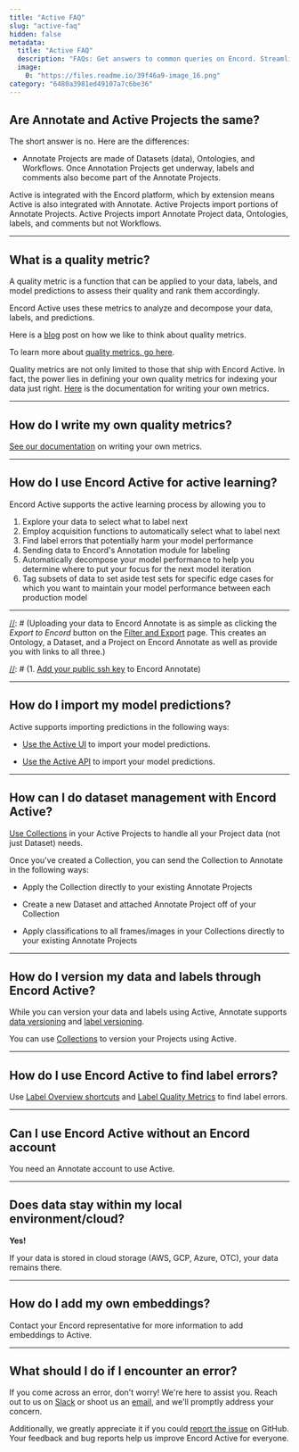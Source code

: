 ```yaml
---
title: "Active FAQ"
slug: "active-faq"
hidden: false
metadata: 
  title: "Active FAQ"
  description: "FAQs: Get answers to common queries on Encord. Streamline information access."
  image: 
    0: "https://files.readme.io/39f46a9-image_16.png"
category: "6480a3981ed49107a7c6be36"
---
```


## Are Annotate and Active Projects the same?

The short answer is no. Here are the differences:

- Annotate Projects are made of Datasets (data), Ontologies, and Workflows. Once Annotation Projects get underway, labels and comments also become part of the Annotate Projects.

Active is integrated with the Encord platform, which by extension means Active is also integrated with Annotate. Active Projects import portions of Annotate Projects. Active Projects import Annotate Project data, Ontologies, labels, and comments but not Workflows. 

---

## What is a quality metric?

A quality metric is a function that can be applied to your data, labels, and model predictions to assess their quality and rank them accordingly.

Encord Active uses these metrics to analyze and decompose your data, labels, and predictions.

Here is a [blog](https://encord.com/blog/ai-production-gap/) post on how we like to think about quality metrics.

To learn more about [quality metrics, go here](/platform-documentation/Active/active-quality-metrics).

Quality metrics are not only limited to those that ship with Encord Active. In fact, the power lies in defining your own quality metrics for indexing your data just right. [Here](/platform-documentation/Active/active-quality-metrics/active-write-custom-quality-metrics) is the documentation for writing your own metrics.

---

## How do I write my own quality metrics?

[See our documentation](/platform-documentation/Active/active-quality-metrics/active-write-custom-quality-metrics) on writing your own metrics.

---

## How do I use Encord Active for active learning?

Encord Active supports the active learning process by allowing you to

1. Explore your data to select what to label next
2. Employ acquisition functions to automatically select what to label next
3. Find label errors that potentially harm your model performance
4. Sending data to Encord's Annotation module for labeling
5. Automatically decompose your model performance to help you determine where to put your focus for the next model iteration
6. Tag subsets of data to set aside test sets for specific edge cases for which you want to maintain your model performance between each production model

---

[//]: # (TODO open this question with an answer to a feature that exists)
[//]: # (## How do I upload my data and labels to Encord Annotate?)

[//]: # ()
[//]: # (Uploading your data to Encord Annotate is as simple as clicking the _Export to Encord_ button on the [Filter and Export](/platform-documentation/Active/active-how-to/active-export-collection-to-csv) page. This creates an Ontology, a Dataset, and a Project on Encord Annotate as well as provide you with links to all three.)

[//]: # ()
[//]: # ()
[//]: # (This action requires an ssh-key associated with Encord Active:)

[//]: # ()
[//]: # (1. [Add your public ssh key](/platform-documentation/Annotate/annotate-api-keys#set-up-public-key-authentication) to Encord Annotate)

[//]: # ()
[//]: # (2. Associate the private key with Encord Active.)

[//]: # ()
[//]: # (  ```shell)

[//]: # (  encord-active config set ssh-key-pash /path/to/private/key)

[//]: # (  ```)

[//]: # ()
[//]: # (---)

---

## How do I import my model predictions?

Active supports importing predictions in the following ways:

- [Use the Active UI](/platform-documentation/Active/active-how-to/active-import-model-predictions-cloud) to import your model predictions.

- [Use the Active API](/sdk-documentation/api-active/active-api-import-model-predictions-cloud) to import your model predictions.

---

## How can I do dataset management with Encord Active?

[Use Collections](/platform-documentation/Active/active-basics/active-collections) in your Active Projects to handle all your Project data (not just Dataset) needs.

Once you've created a Collection, you can send the Collection to Annotate in the following ways:

- Apply the Collection directly to your existing Annotate Projects

- Create a new Dataset and attached Annotate Project off of your Collection

- Apply classifications to all frames/images in your Collections directly to your existing Annotate Projects

---

## How do I version my data and labels through Encord Active?

While you can version your data and labels using Active, Annotate supports [data versioning](/platform-documentation/Annotate/annotate-projects/annotate-manage-annotation-projects#save-label-version) and [label versioning](/platform-documentation/Annotate/annotate-projects/annotate-manage-annotation-projects#saved-versions).

You can use [Collections](/platform-documentation/Active/active-basics/active-collections) to version your Projects using Active.

---

## How do I use Encord Active to find label errors?

Use [Label Overview shortcuts](/platform-documentation/Active/active-basics/active-issue-shortcuts-prediction-types#label-issue-shortcuts) and [Label Quality Metrics](/platform-documentation/Active/active-quality-metrics/active-label-quality-metrics) to find label errors.

---

## Can I use Encord Active without an Encord account

You need an Annotate account to use Active.

---

## Does data stay within my local environment/cloud?

**Yes!**

If your data is stored in cloud storage (AWS, GCP, Azure, OTC), your data remains there.

---

## How do I add my own embeddings?

Contact your Encord representative for more information to add embeddings to Active.

---

## What should I do if I encounter an error?

If you come across an error, don't worry! We're here to assist you.
Reach out to us on [Slack][slack-join] or shoot us an [email](mailto:active@encord.com), and we'll promptly address your concern.

Additionally, we greatly appreciate it if you could [report the issue](https://github.com/encord-team/encord-active/issues/new/choose) on GitHub. Your feedback and bug reports help us improve Encord Active for everyone.


[ea-lib]: https://github.com/encord-team/encord-active/tree/main/src/encord_active/lib
[ea-server]: https://github.com/encord-team/encord-active/tree/main/src/encord_active/server
[slack-join]: https://join.slack.com/t/encordactive/shared_invite/zt-1hc2vqur9-Fzj1EEAHoqu91sZ0CX0A7Q
